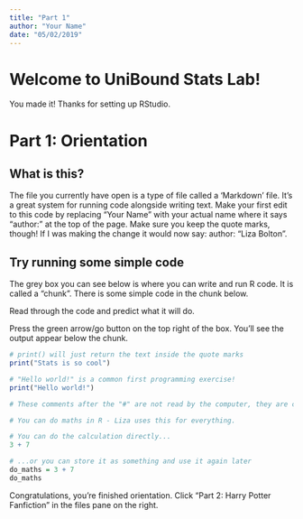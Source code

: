 ```yaml
---
title: "Part 1"
author: "Your Name"
date: "05/02/2019"
---
```


# Welcome to UniBound Stats Lab!

You made it! Thanks for setting up RStudio.

# Part 1: Orientation

## What is this?
The file you currently have open is a type of file called a 'Markdown' file. It's a great system for running code alongside writing text. Make your first edit to this code by replacing "Your Name" with your actual name where it says "author:" at the top of the page. Make sure you keep the quote marks, though! If I was making the change it would now say: author: "Liza Bolton".

## Try running some simple code
The grey box you can see below is where you can write and run R code. It is called a "chunk". There is some simple code in the chunk below.

Read through the code and predict what it will do.

Press the green arrow/go button on the top right of the box. You'll see the output appear below the chunk.

```r
# print() will just return the text inside the quote marks
print("Stats is so cool")

# "Hello world!" is a common first programming exercise!
print("Hello world!") 

# These comments after the "#" are not read by the computer, they are comments just for humans and help explain what is going on in your code. A good habit to get into!

# You can do maths in R - Liza uses this for everything. 

# You can do the calculation directly...
3 + 7

# ...or you can store it as something and use it again later
do_maths = 3 + 7
do_maths

```

Congratulations, you're finished orientation. Click "Part 2: Harry Potter Fanfiction" in the files pane on the right.
